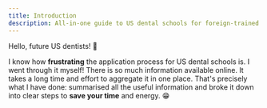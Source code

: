 ```yaml
---
title: Introduction
description: All-in-one guide to US dental schools for foreign-trained dentists
---
```


Hello, future US dentists! 👋

I know how **frustrating** the application process for US dental schools is. I
went through it myself! There is so much information available online. It takes
a long time and effort to aggregate it in one place. That's precisely what I
have done: summarised all the useful information and broke it down into clear
steps to **save your time** and energy. 😁
